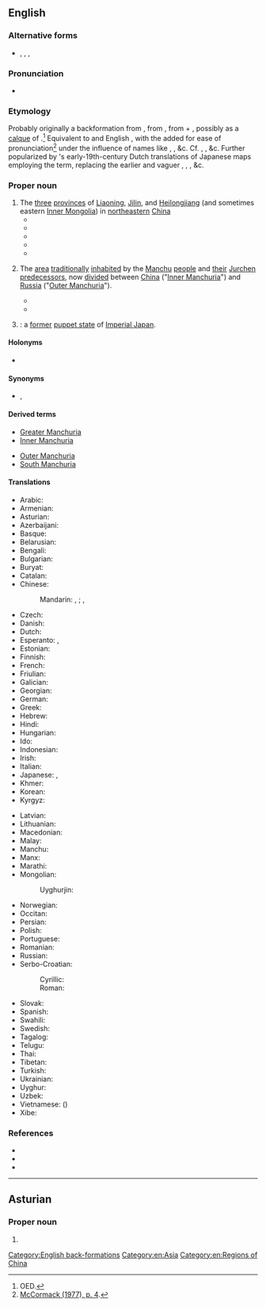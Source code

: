 {{also|Manchúria}}
==English==
{{Wikipedia}}
{{commonscat}}

===Alternative forms===
* {{sense|obsolete}} {{l|en|Mansiouria}}, {{l|en|Mandschuria}}, {{l|en|Mantchuria}}, {{l|en|Mantchooria}}

===Pronunciation===
* {{IPA|en|/mænˈt͡ʃʊəɹiə/}}

===Etymology===
Probably originally a backformation from {{m|en|Manchurian||of or [[relating]] to the [[Manchu]]s}}, from {{der|en|nl|Mansiourische}}, from {{m|nl|Mansiouwer||a [[Manchu]]}} + {{m|nl|-isch||[[-ish]]: ''[[form]]ing [[adjective]]s''}}, possibly as a [[calque]] of {{der|en|ja|満州||Manchuria; [[Manchurian]]|tr=まんしゅう, Manshū}}.<ref>OED.</ref> Equivalent to {{der|en|NL.|-}} and English {{affix|en|Manchu|-ia}}, with the {{m|mul|r}} added for ease of pronunciation<ref>[https://books.google.com/books?id=GoSrAAAAIAAJ&pg=PA4#v=onepage&q&f=false McCormack (1977), p. 4].</ref> under the influence of names like {{m|en|Etruria}}, {{m|en|Liguria}}, &c. Cf. {{cog|fr|Mandchourie}}, {{cog|de|Mandschurei}}, &c. Further popularized by {{w|Philipp von Siebold}}'s early-19th-century Dutch translations of Japanese maps employing the term, replacing the earlier and vaguer {{m|en|Tartary}}, {{m|en|eastern|Eastern}} {{m|en|Tartary}}, {{m|en|Chinese}} {{m|en|Tartary}}, &c.

===Proper noun===
{{en-proper noun}}

# The [[three]] [[province]]s of [[Liaoning]], [[Jilin]], and [[Heilongjiang]] (and sometimes eastern [[Inner Mongolia]]) in [[northeastern]] [[China]]
#* {{quote-book|en|year=1950|author={{w|L. Ron Hubbard}}|title={{w|Dianetics: The Modern Science of Mental Health|Dianetics}}|url=https://archive.org/details/dianeticspowerof0000hubb/|publisher={{w|New Era Publications}}|year_published=1999|ISBN=1-903820-14-6|OCLC=59128428|page=9|pageurl=https://archive.org/details/dianeticspowerof0000hubb/page/9/|passage=The throbbing drum of the Goldi² medicine man serves in the stead of an adequate technique to alleviate the lack of serenity in patients.<br>[...]'''2. Goldi:''' a people, traditionally hunters and fishermen, who inhabit the valley of the Amur River in southeastern Siberia and northeastern '''Manchuria''' (a region and former administrative division of northeast China).}}
#* {{quote-book|en|year=1951|author={{w|Herbert Hoover}}|title=The Memoirs of Herbert Hoover, Years of Adventure 1874-1920|url=https://archive.org/details/memoirsofherbert0000hoov/|location=[[New York]]|publisher={{w|Macmillan Company}}|OCLC=901053599|OL=10587103M|page=82|pageurl=https://archive.org/details/memoirsofherbert0000hoov/page/82/|text=Mr. Moreing had gone to '''Manchuria''' to hunt tigers.}}
#* {{quote-av|en|year=1965|author={{w|Harry S. Truman}}|title=MP2002-390 Former President Truman Recalls Stalin's Broken Agreement About the Port of Dairen|url=https://www.youtube.com/watch?v=07_IU4OVVeI|publisher={{w|Harry S. Truman Presidential Library and Museum}}|id=National Archives Identifier: [https://catalog.archives.gov/id/595162 595162]|text=Negotiating with Stalin was like dealing with an octopus. At Yalta it had been agreed that Dairen in China would be an open port that the Chinese could use. And now they were trying- it'd be under the control of the Chinese, that the Russians could use is what I intended to say. And, it was now an approach, by Stalin, that would have given him complete possession of that part of '''Manchuria'''. And that, I wasn't in favor of doing.[...]Dairen would be administered by the Chinese, as a Chinese port, but it would be a free port that everybody could use including the Russians.}}
#* {{quote-book|en|year=1976|author=John Israel, Donald W. Klein|title=Rebels and Bureaucrats: China's December 9ers|url=https://archive.org/details/rebelsbureaucrat0000isra/|publisher={{w|University of California Press}}|ISBN=0-520-02861-9|LCCN=74-18757|OCLC=832300406|pages=147-148|pageurl=https://archive.org/details/rebelsbureaucrat0000isra/page/148/|passage=Popular mobilization was facilitated by strong anti-Japanese sentiment dating most immediately to 1931—many Shantungese had relatives in '''Manchuria'''.}}
#* {{quote-journal|en|date=September 5, 1982|title=ROC deplores Japan's history revision|journal=Free China Weekly|url=https://archive.org/details/sim_free-china-weekly_1982-09-05_23_35/|volume=XXIII|issue=35|issn=0016-0318|oclc=1786626|page=2|pageurl=https://archive.org/details/sim_free-china-weekly_1982-09-05_23_35/page/n1/|text=Manchukuo was a puppet regime set un in '''Manchuria''' in 1931 by the Japanese imperialists in a plot to prepare for the invasion of China. The ROC has never recognized this action.}}
# {{lb|en|historical}} The [[area]] [[traditionally]] [[inhabit]]ed by the [[Manchu]] [[people]] and [[their]] [[Jurchen]] [[predecessor]]s, now [[divided]] between [[China]] ("[[Inner Manchuria]]") and [[Russia]] ("[[Outer Manchuria]]").
#* {{quote-book|en|year=1706|author=Evert Ysbrants Ides|title=Three Years Travels from Moscow Over-Land to China, thro' Great Ustiga, Siriania, Permia, Sibiria, Daour, Great Tartary, &c. to Peking|p=55|text=The Men, Women and young Girls, wear the same Habit as the '''Mansiourian''' Tartars in China.}}
#* {{quote-book|en|date=January 10, 1848|author=Aaron H. Palmer|title=Memoir, Geographical, Political, and Commercial, on the Present state, productive resources, and capabilities for commerce, of Siberia, Manchuria, and the Asiatic islands of the Northern Pacific ocean|url=https://www.google.com/books/edition/Interoceanic_canals_1839_1861/3M-QFkPvoX0C|page=34|passage=The east coast of '''Manchuria''' is generally high and rocky.}}
# {{lb|en|historical}} {{syn of|en|Manchukuo|nodot=a}}: a [[former]] [[puppet state]] of [[Imperial Japan]].

====Holonyms====
* {{sense|traditional area}} {{l|en|Tartary}} {{q|obsolete}}

====Synonyms====
* {{sense|Northeastern China}} {{l|en|Northeast}}, {{l|en|Inner Manchuria}}<!--====Usage notes====--><!--The association with the Japanese puppet state {{l|en|Manchukuo}} and ethnic separatism causes China to avoid and discourage official use of the term ''Manchuria'', preferring ''the {{m|en|Northeast}}'', ''{{m|en|northeast|Northeast}} {{m|en|China}}'', &c.-->

====Derived terms====
{{der-top}}
* [[Greater Manchuria]]
* [[Inner Manchuria]]
{{der-mid}}
* [[Outer Manchuria]]
* [[South Manchuria]]
{{der-bottom}}

====Translations====
{{trans-top|historical region in Northeast Asia}}
* Arabic: {{t|ar|مَنْشُورِيَا|f}}
* Armenian: {{t|hy|Մանջուրիա}}
* Asturian: {{t|ast|Manchuria|f}}
* Azerbaijani: {{t|az|Mancuriya}}
* Basque: {{t|eu|Mantxuria}}
* Belarusian: {{t|be|Маньчжу́рыя|f}}
* Bengali: {{t|bn|মাঞ্চুরিয়া}}
* Bulgarian: {{t|bg|Манджу́рия|f}}
* Buryat: {{t|bua|Манжуур}}
* Catalan: {{t|ca|Manxúria|f}}
* Chinese:
*: Mandarin: {{t+|zh|滿洲}}, {{t+|zh|满洲|tr=Mǎnzhōu}}; {{t+|zh|關東}}, {{t+|zh|关东|tr=Guāndōng}}
* Czech: {{t|cs|Mandžusko|n}}
* Danish: {{t|da|Manchuriet|n}}
* Dutch: {{t|nl|Mantsjoerije}}
* Esperanto: {{t|eo|Manĉurio}}, {{t|eo|Manĉurujo}}
* Estonian: {{t|et|Mandžuuria}}
* Finnish: {{t+|fi|Mantšuria}}
* French: {{t+|fr|Mandchourie}}
* Friulian: {{t|fur|Mançurie|f}}
* Galician: {{t|gl|Manchuria|f}}
* Georgian: {{t|ka|მანჯურია}}
* German: {{t|de|Mandschurei|n}}
* Greek: {{t|el|Μαντζουρία|f}}
* Hebrew: {{t|he|מנצ׳וריה|f|tr=manchuriya}}
* Hindi: {{t|hi|मंचूरिया}}
* Hungarian: {{t+|hu|Mandzsúria}}
* Ido: {{t+|io|Mandjuria}}
* Indonesian: {{t|id|Manchuria}}
* Irish: {{t|ga|Manchúir|f|alt=an Mhanchúir}}
* Italian: {{t+|it|Manciuria|f}}
* Japanese: {{t+|ja|満州|tr=まんしゅう, Manshū}}, {{t+|ja|関東|tr=かんとう, Kantō}}
* Khmer: {{t|km|ម៉ាន់ជូរី}}
* Korean: {{t+|ko|^만주(滿洲)}}
* Kyrgyz: {{t|ky|Манжурия}}
{{trans-mid}}
* Latvian: {{t|lv|Mandžūrija|f}}
* Lithuanian: {{t|lt|Mandžiūrija|f}}
* Macedonian: {{t|mk|Манџурија|f}}
* Malay: {{t|ms|Manchuria}}
* Manchu: {{t|mnc|[[ᠮᠠᠨᠵᡠ|ᠮᠠᠨᠵᡠ ᡳ]] [[ᠪᠠ]]|sc=Mong}}
* Manx: {{t|gv|Mançhoor|f|alt=Yn Vançhoor}}
* Marathi: {{t|mr|मांचुरिया|sc=Deva}}
* Mongolian: {{t|mn|Манжуур|sc=Cyrl}}
*: Uyghurjin: {{t|mn|ᠮᠠᠨᠵᠤᠤᠷ}}
* Norwegian: {{t|no|Mandsjuria}}
* Occitan: {{t|oc|Manchoria|f}}
* Persian: {{t+|fa|منچوری|tr=mančuri}}
* Polish: {{t+|pl|Mandżuria|f}}
* Portuguese: {{t+|pt|Manchúria|f}}
* Romanian: {{t|ro|Manciuria|f}}
* Russian: {{t+|ru|Маньчжу́рия|f}}
* Serbo-Croatian:
*: Cyrillic: {{t|sh|Ма̀нџӯрија|f}}
*: Roman: {{t+|sh|Màndžūrija|f}}
* Slovak: {{t|sk|Mandžusko|n}}
* Spanish: {{t|es|Manchuria|f}}
* Swahili: {{t|sw|Manchuria}}
* Swedish: {{t+|sv|Manchuriet}}
* Tagalog: {{t|tl|Manchuria}}
* Telugu: {{t|te|మంచూరియా|sc=Telu}}
* Thai: {{t|th|แมนจูเรีย}}
* Tibetan: {{t-needed|bo}}
* Turkish: {{t|tr|Mançurya}}
* Ukrainian: {{t|uk|Маньчжу́рія|f}}
* Uyghur: {{t|ug|مانجۇرىيە}}
* Uzbek: {{t|uz|Manjuriya}}
* Vietnamese: {{t+|vi|Mãn Châu}} ({{t|vi|滿洲}})
* Xibe: {{t-needed|sjo}}
{{trans-bottom}}

===References===
<references/>
* {{R:OED Online|entry=Manchurian|part of speech=adj. ''and'' n|code=113261|date=2000}}
* {{R:Lexico|pos=pn}}
* {{R:Merriam-Webster Online}}

[[Category:English back-formations]]
[[Category:en:Asia]]
[[Category:en:Regions of China]]

----

==Asturian==

===Proper noun===
{{ast-proper noun|f}}

# {{l|en|Manchuria}}